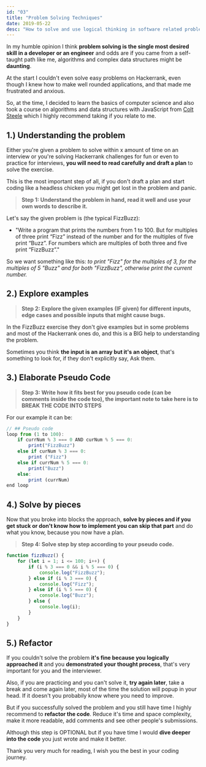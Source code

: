```yaml
---
id: "03"
title: "Problem Solving Techniques"
date: 2019-05-22
desc: "How to solve and use logical thinking in software related problems."
---
```


In my humble opinion I think **problem solving is the single most desired skill in a developer or an engineer** and odds are if you came from a self-taught path like me, algorithms and complex data structures might be **daunting**.

At the start I couldn't even solve easy problems on Hackerrank, even though I knew how to make well rounded applications, and that made me frustrated and anxious.

So, at the time, I decided to learn the basics of computer science and also took a course on algorithms and data structures with JavaScript from [Colt Steele](https://www.udemy.com/js-algorithms-and-data-structures-masterclass/#instructor-1) which I highly recommend taking if you relate to me.

## 1.) Understanding the problem

Either you're given a problem to solve within x amount of time on an interview or you're solving Hackerrank challenges for fun or even to practice for interviews, **you will need to read carefully and draft a plan** to solve the exercise.

This is the most important step of all, if you don't draft a plan and start coding like a headless chicken you might get lost in the problem and panic.

> **Step 1: Understand the problem in hand, read it well and use your own words to describe it.**

Let's say the given problem is (the typical FizzBuzz):

-   "Write a program that prints the numbers from 1 to 100. But for multiples of three print “Fizz” instead of the number and for the multiples of five print “Buzz”. For numbers which are multiples of both three and five print “FizzBuzz”."

So we want something like this: _to print "Fizz" for the multiples of 3, for the multiples of 5 "Buzz" and for both "FizzBuzz", otherwise print the current number._

## 2.) Explore examples

> **Step 2: Explore the given examples (IF given) for different inputs, edge cases and possible inputs that might cause bugs.**

In the FizzBuzz exercise they don't give examples but in some problems and most of the Hackerrank ones do, and this is a BIG help to understanding the problem.

Sometimes you think **the input is an array but it's an object**, that's something to look for, if they don't explicitly say, Ask them.

## 3.) Elaborate Pseudo Code

> **Step 3: Write how it fits best for you pseudo code (can be comments inside the code too), the important note to take here is to BREAK THE CODE INTO STEPS**

For our example it can be:

```javascript
// ## Pseudo code
loop from (1 to 100):
	if currNum % 3 === 0 AND curNum % 5 === 0:
		print("FizzBuzz")
	else if curNum % 3 === 0:
		print ("Fizz")
	else if currNum % 5 === 0:
		print("Buzz")
	else:
		print (currNum)
end loop
```

## 4.) Solve by pieces

Now that you broke into blocks the approach, **solve by pieces and if you get stuck or don't know how to implement you can skip that part** and do what you know, because you now have a plan.

> **Step 4: Solve step by step according to your pseudo code.**

```javascript
function fizzBuzz() {
	for (let i = 1; i <= 100; i++) {
		if (i % 3 === 0 && i % 5 === 0) {
			console.log("FizzBuzz");
		} else if (i % 3 === 0) {
			console.log("Fizz");
		} else if (i % 5 === 0) {
			console.log("Buzz");
		} else {
			console.log(i);
		}
	}
}
```

## 5.) Refactor

If you couldn't solve the problem **it's fine because you logically approached it** and you **demonstrated your thought process**, that's very important for you and the interviewer.

Also, if you are practicing and you can't solve it, **try again later**, take a break and come again later, most of the time the solution will popup in your head. If it doesn't you probabily know where you need to improve.

But if you successfully solved the problem and you still have time I highly recommend to **refactor the code**. Reduce it's time and space complexity, make it more readable, add comments and see other people's submissions.

Although this step is OPTIONAL but if you have time I would **dive deeper into the code** you just wrote and make it better.

Thank you very much for reading, I wish you the best in your coding journey.
